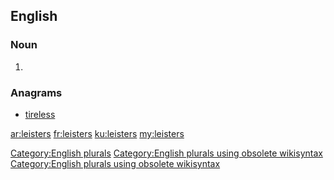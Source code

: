==English==

===Noun===
{{head|en}}

# {{plural of|leister}}

===Anagrams===
* [[tireless#English|tireless]]

[[Category:English plurals]][[Category:English plurals using obsolete wikisyntax]][[Category:English plurals using obsolete wikisyntax]]

[[ar:leisters]]
[[fr:leisters]]
[[ku:leisters]]
[[my:leisters]]